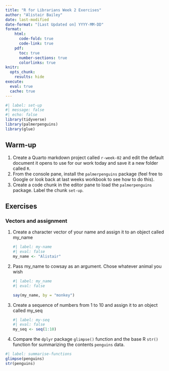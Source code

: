 ```yaml
---
title: "R for Librarians Week 2 Exercises"
author: "Alistair Bailey"
date: last-modified
date-format: "[Last Updated on] YYYY-MM-DD"
format: 
    html:
      code-fold: true
      code-link: true
    pdf:
      toc: true
      number-sections: true
      colorlinks: true
knitr:
  opts_chunk:
    results: hide
execute: 
  eval: true
  cache: true
---
```


```r
#| label: set-up
#| message: false
#| echo: false
library(tidyverse)
library(palmerpenguins)
library(glue)
```

## Warm-up

1.  Create a Quarto markdown project called `r-week-02` and edit the default document it opens to use for our work today and save it a new folder called `R`.
2.  From the console pane, install the `palmerpenguins` package (feel free to Google or look back at last weeks workbook to see how to do this).
3.  Create a code chunk in the editor pane to load the `palmerpenguins` package. Label the chunk `set-up`.

## Exercises

### Vectors and assignment

1.  Create a character vector of your name and assign it to an object called my_name

    ```r
    #| label: my-name
    #| eval: false
    my_name <- "Alistair"
    ```

2.  Pass my_name to cowsay as an argument. Chose whatever animal you wish

    ```r
    #| label: my_name
    #| eval: false

    say(my_name, by = "monkey")
    ```

3.  Create a sequence of numbers from 1 to 10 and assign it to an object called my_seq

    ```r
    #| label: my-seq
    #| eval: false
    my_seq <- seq(1:10)
    ```

4.  Compare the `dplyr` package `glimpse()` function and the base R `str()` function for summarizing the contents `penguins` data.

```r
#| label: summarise-functions
glimpse(penguins)
str(penguins)
```
